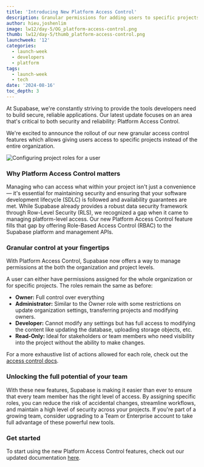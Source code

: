 ```yaml
---
title: 'Introducing New Platform Access Control'
description: Granular permissions for adding users to specific projects in an Supabase organization.
author: hieu,joshenlim
image: lw12/day-5/OG_platform-access-control.png
thumb: lw12/day-5/thumb_platform-access-control.png
launchweek: '12'
categories:
  - launch-week
  - developers
  - platform
tags:
  - launch-week
  - tech
date: '2024-08-16'
toc_depth: 3
---
```


At Supabase, we're constantly striving to provide the tools developers need to build secure, reliable applications. Our latest update focuses on an area that's critical to both security and reliability: Platform Access Control.

We're excited to announce the rollout of our new granular access control features which allows giving users access to specific projects instead of the entire organization.

![Configuring project roles for a user](/images/blog/lw12/day-5/access-control.png)

### Why Platform Access Control matters

Managing who can access what within your project isn't just a convenience — it's essential for maintaining security and ensuring that your software development lifecycle (SDLC) is followed and availability guarantees are met. While Supabase already provides a robust data security framework through Row-Level Security (RLS), we recognized a gap when it came to managing platform-level access. Our new Platform Access Control feature fills that gap by offering Role-Based Access Control (RBAC) to the Supabase platform and management APIs.

### Granular control at your fingertips

With Platform Access Control, Supabase now offers a way to manage permissions at the both the organization and project levels.

A user can either have permissions assigned for the whole organization or for specific projects. The roles remain the same as before:

- **Owner:** Full control over everything
- **Administrator:** Similar to the Owner role with some restrictions on update organization settings, transferring projects and modifying owners.
- **Developer:** Cannot modify any settings but has full access to modifying the content like updating the database, uploading storage objects, etc.
- **Read-Only:** Ideal for stakeholders or team members who need visibility into the project without the ability to make changes.

For a more exhaustive list of actions allowed for each role, check out the [access control docs](/docs/guides/platform/access-control#organization-scoped-roles-vs-project-scoped-roles).

### Unlocking the full potential of your team

With these new features, Supabase is making it easier than ever to ensure that every team member has the right level of access. By assigning specific roles, you can reduce the risk of accidental changes, streamline workflows, and maintain a high level of security across your projects. If you're part of a growing team, consider upgrading to a Team or Enterprise account to take full advantage of these powerful new tools.

### Get started

To start using the new Platform Access Control features, check out our updated documentation [here](/docs/guides/platform/access-control).

